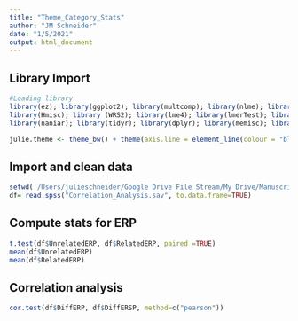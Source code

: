 ```yaml
---
title: "Theme_Category_Stats"
author: "JM Schneider"
date: "1/5/2021"
output: html_document
---
```


## Library Import
```r
#Loading library
library(ez); library(ggplot2); library(multcomp); library(nlme); library(pastecs); library(reshape)
library(Hmisc); library (WRS2); library(lme4); library(lmerTest); library(plyr); library(splitstackshape) 
library(naniar); library(tidyr); library(dplyr); library(memisc); library(psychReport); library(foreign); library(interactions); library(tableone); library(officer); library(magrittr); library(corrplot); library(effectsize); library(Rcmdr)

julie.theme <- theme_bw() + theme(axis.line = element_line(colour = "black"), panel.grid.minor = element_blank(), panel.grid.major = element_blank(), panel.border = element_blank(), panel.background = element_blank(), legend.title= element_blank())  #custom graphics theme for ggplot2
```

## Import and clean data
```r
setwd('/Users/julieschneider/Google Drive File Stream/My Drive/Manuscripts/manuscripts/semantic_processing/ERP')
df= read.spss("Correlation_Analysis.sav", to.data.frame=TRUE)
```

## Compute stats for ERP
```r
t.test(df$UnrelatedERP, df$RelatedERP, paired =TRUE)
mean(df$UnrelatedERP)
mean(df$RelatedERP)
```
## Correlation analysis
```r
cor.test(df$DiffERP, df$DiffERSP, method=c("pearson"))
```

